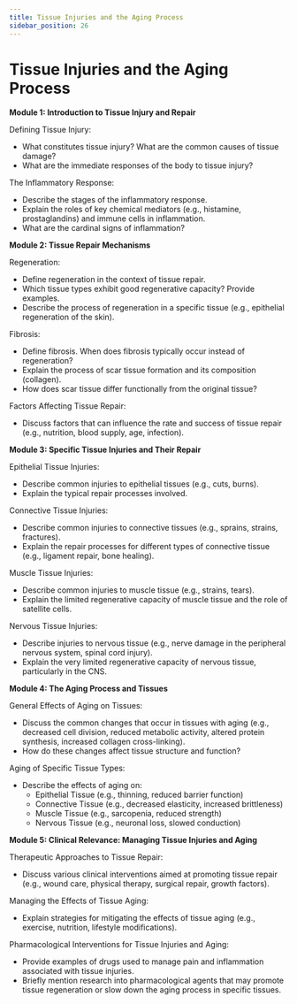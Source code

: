 ```yaml
---
title: Tissue Injuries and the Aging Process
sidebar_position: 26
---
```


# Tissue Injuries and the Aging Process

**Module 1: Introduction to Tissue Injury and Repair**

Defining Tissue Injury:
* What constitutes tissue injury? What are the common causes of tissue damage?
* What are the immediate responses of the body to tissue injury?

The Inflammatory Response:
* Describe the stages of the inflammatory response.
* Explain the roles of key chemical mediators (e.g., histamine, prostaglandins) and immune cells in inflammation.
* What are the cardinal signs of inflammation?

**Module 2: Tissue Repair Mechanisms**

Regeneration:
* Define regeneration in the context of tissue repair.
* Which tissue types exhibit good regenerative capacity? Provide examples.
* Describe the process of regeneration in a specific tissue (e.g., epithelial regeneration of the skin).

Fibrosis:
* Define fibrosis. When does fibrosis typically occur instead of regeneration?
* Explain the process of scar tissue formation and its composition (collagen).
* How does scar tissue differ functionally from the original tissue?

Factors Affecting Tissue Repair:
* Discuss factors that can influence the rate and success of tissue repair (e.g., nutrition, blood supply, age, infection).

**Module 3: Specific Tissue Injuries and Their Repair**

Epithelial Tissue Injuries:
* Describe common injuries to epithelial tissues (e.g., cuts, burns).
* Explain the typical repair processes involved.

Connective Tissue Injuries:
* Describe common injuries to connective tissues (e.g., sprains, strains, fractures).
* Explain the repair processes for different types of connective tissue (e.g., ligament repair, bone healing).

Muscle Tissue Injuries:
* Describe common injuries to muscle tissue (e.g., strains, tears).
* Explain the limited regenerative capacity of muscle tissue and the role of satellite cells.

Nervous Tissue Injuries:
* Describe injuries to nervous tissue (e.g., nerve damage in the peripheral nervous system, spinal cord injury).
* Explain the very limited regenerative capacity of nervous tissue, particularly in the CNS.

**Module 4: The Aging Process and Tissues**

General Effects of Aging on Tissues:
* Discuss the common changes that occur in tissues with aging (e.g., decreased cell division, reduced metabolic activity, altered protein synthesis, increased collagen cross-linking).
* How do these changes affect tissue structure and function?

Aging of Specific Tissue Types:
* Describe the effects of aging on:
    * Epithelial Tissue (e.g., thinning, reduced barrier function)
    * Connective Tissue (e.g., decreased elasticity, increased brittleness)
    * Muscle Tissue (e.g., sarcopenia, reduced strength)
    * Nervous Tissue (e.g., neuronal loss, slowed conduction)

**Module 5: Clinical Relevance: Managing Tissue Injuries and Aging**

Therapeutic Approaches to Tissue Repair:
* Discuss various clinical interventions aimed at promoting tissue repair (e.g., wound care, physical therapy, surgical repair, growth factors).

Managing the Effects of Tissue Aging:
* Explain strategies for mitigating the effects of tissue aging (e.g., exercise, nutrition, lifestyle modifications).

Pharmacological Interventions for Tissue Injuries and Aging:
* Provide examples of drugs used to manage pain and inflammation associated with tissue injuries.
* Briefly mention research into pharmacological agents that may promote tissue regeneration or slow down the aging process in specific tissues.